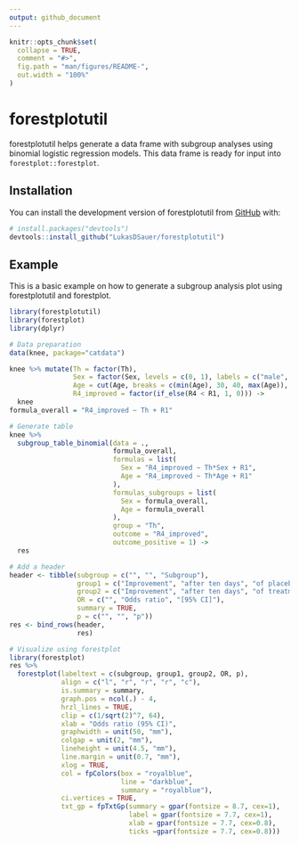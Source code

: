 ```yaml
---
output: github_document
---
```


<!-- README.md is generated from README.Rmd. Please edit that file -->

```r
knitr::opts_chunk$set(
  collapse = TRUE,
  comment = "#>",
  fig.path = "man/figures/README-",
  out.width = "100%"
)
```

# forestplotutil

<!-- badges: start -->
<!-- badges: end -->

forestplotutil helps generate a data frame with subgroup analyses using binomial
logistic regression models. This data frame is ready for input into
`forestplot::forestplot`.

## Installation

You can install the development version of forestplotutil from [GitHub](https://github.com/) with:

``` r
# install.packages("devtools")
devtools::install_github("LukasDSauer/forestplotutil")
```

## Example

This is a basic example on how to generate a subgroup analysis plot using forestplotutil and forestplot.

```r
library(forestplotutil)
library(forestplot)
library(dplyr)

# Data preparation
data(knee, package="catdata")

knee %>% mutate(Th = factor(Th),
                Sex = factor(Sex, levels = c(0, 1), labels = c("male", "female")),
                Age = cut(Age, breaks = c(min(Age), 30, 40, max(Age)), include.lowest = TRUE),
                R4_improved = factor(if_else(R4 < R1, 1, 0))) ->
  knee
formula_overall = "R4_improved ~ Th + R1"

# Generate table
knee %>%
  subgroup_table_binomial(data = .,
                          formula_overall,
                          formulas = list(
                            Sex = "R4_improved ~ Th*Sex + R1",
                            Age = "R4_improved ~ Th*Age + R1"
                          ),
                          formulas_subgroups = list(
                            Sex = formula_overall,
                            Age = formula_overall
                          ),
                          group = "Th",
                          outcome = "R4_improved",
                          outcome_positive = 1) ->
  res

# Add a header
header <- tibble(subgroup = c("", "", "Subgroup"),
                 group1 = c("Improvement", "after ten days", "of placebo"),
                 group2 = c("Improvement", "after ten days", "of treatment"),
                 OR = c("", "Odds ratio", "[95% CI]"),
                 summary = TRUE,
                 p = c("", "", "p"))
res <- bind_rows(header,
                 res)

# Visualize using forestplot
library(forestplot)
res %>%
  forestplot(labeltext = c(subgroup, group1, group2, OR, p),
             align = c("l", "r", "r", "r", "c"),
             is.summary = summary,
             graph.pos = ncol(.) - 4,
             hrzl_lines = TRUE,
             clip = c(1/sqrt(2)^7, 64),
             xlab = "Odds ratio (95% CI)",
             graphwidth = unit(50, "mm"),
             colgap = unit(2, "mm"),
             lineheight = unit(4.5, "mm"),
             line.margin = unit(0.7, "mm"),
             xlog = TRUE,
             col = fpColors(box = "royalblue",
                            line = "darkblue",
                            summary = "royalblue"),
             ci.vertices = TRUE,
             txt_gp = fpTxtGp(summary = gpar(fontsize = 8.7, cex=1),
                              label = gpar(fontsize = 7.7, cex=1),
                              xlab = gpar(fontsize = 7.7, cex=0.8),
                              ticks =gpar(fontsize = 7.7, cex=0.8)))
```


